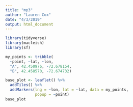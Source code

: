 ```yaml
---
title: "mp3"
author: "Lauren Cox"
date: "4/3/2019"
output: html_document
---
```


```r
library(tidyverse)
library(macleish)
library(sf)
```

```r
my_points <- tribble(
  ~point, ~lat, ~lon,
  "A", 42.450976, -72.678154,
  "B", 42.458570, -72.674732)
```


```r
base_plot <- leaflet() %>%
  addTiles() %>%
  addMarkers(lng = ~lon, lat = ~lat, data = my_points,
             popup = ~point)
base_plot
```